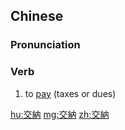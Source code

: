 {{also|交纳}}
==Chinese==
{{zh-forms|s=交纳}}

===Pronunciation===
{{zh-pron
|m=jiāonà
|cat=v
}}

===Verb===
{{zh-verb}}

# to [[pay]] (taxes or dues)

[[hu:交納]]
[[mg:交納]]
[[zh:交納]]